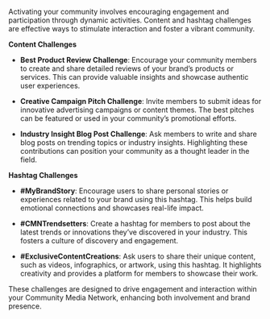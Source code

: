 Activating your community involves encouraging engagement and participation through dynamic activities. Content and hashtag challenges are effective ways to stimulate interaction and foster a vibrant community.

**Content Challenges**

-   **Best Product Review Challenge**: Encourage your community members to create and share detailed reviews of your brand’s products or services. This can provide valuable insights and showcase authentic user experiences.
    
-   **Creative Campaign Pitch Challenge**: Invite members to submit ideas for innovative advertising campaigns or content themes. The best pitches can be featured or used in your community’s promotional efforts.
    
-   **Industry Insight Blog Post Challenge**: Ask members to write and share blog posts on trending topics or industry insights. Highlighting these contributions can position your community as a thought leader in the field.
    

**Hashtag Challenges**

-   **#MyBrandStory**: Encourage users to share personal stories or experiences related to your brand using this hashtag. This helps build emotional connections and showcases real-life impact.
    
-   **#CMNTrendsetters**: Create a hashtag for members to post about the latest trends or innovations they’ve discovered in your industry. This fosters a culture of discovery and engagement.
    
-   **#ExclusiveContentCreations**: Ask users to share their unique content, such as videos, infographics, or artwork, using this hashtag. It highlights creativity and provides a platform for members to showcase their work.
    

These challenges are designed to drive engagement and interaction within your Community Media Network, enhancing both involvement and brand presence.
